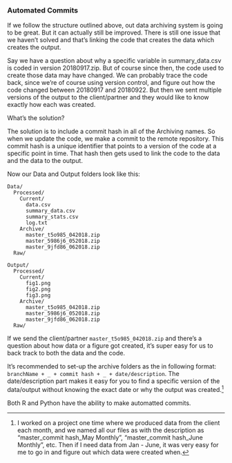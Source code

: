 ### Automated Commits {-}

If we follow the structure outlined above, out data archiving system is going to be great. But it can actually still be improved. There is still one issue that we haven't solved and that's linking the code that creates the data which creates the output.

Say we have a question about why a specific variable in summary_data.csv is coded in version 20180917.zip. But of course since then, the code used to create those data may have changed. We can probably trace the code back, since we're of course using version control, and figure out how the code changed between 20180917 and 20180922. But then we sent multiple versions of the output to the client/partner and they would like to know exactly how each was created. 

What's the solution? 

The solution is to include a commit hash in all of the Archiving names. So when we update the code, we make a commit to the remote repository. This commit hash is a unique identifier that points to a version of the code at a specific point in time. That hash then gets used to link the code to the data and the data to the output. 

Now our Data and Output folders look like this:

```
Data/
  Processed/
    Current/
      data.csv
      summary_data.csv
      summary_stats.csv
      log.txt
    Archive/
      master_t5o985_042018.zip
      master_5986j6_052018.zip
      master_9jfd86_062018.zip
  Raw/
```

```
Output/
  Processed/
    Current/
      fig1.png
      fig2.png
      fig3.png
    Archive/
      master_t5o985_042018.zip
      master_5986j6_052018.zip
      master_9jfd86_062018.zip
  Raw/
```

If we send the client/partner `master_t5o985_042018.zip` and there's a question about how data or a figure got created, it's super easy for us to back track to both the data and the code. 

It's recommended to set-up the archive folders as the in following format: `branchName + _ + commit hash + _ + date/description`. The date/description part makes it easy for you to find a specific version of the data/output without knowing the exact date or why the output was created.^[I worked on a project one time where we produced data from the client each month, and we named all our files as with the description as "master_commit hash_May Monthly", "master_commit hash_June Monthly", etc. Then if I need data from Jan - June, it was very easy for me to go in and figure out which data were created when.]

Both R and Python have the ability to make automatted commits. 
